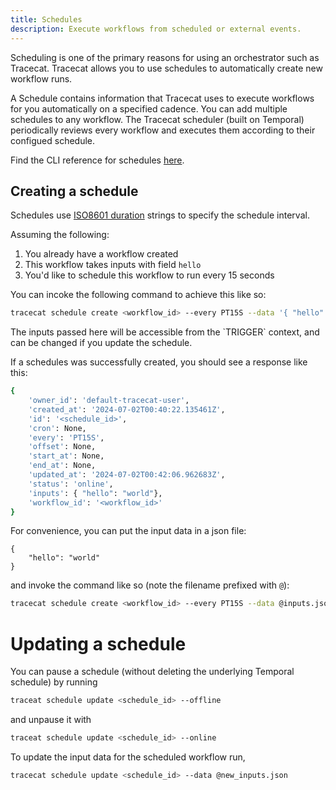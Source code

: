 ```yaml
---
title: Schedules
description: Execute workflows from scheduled or external events.
---
```


Scheduling is one of the primary reasons for using an orchestrator such as Tracecat.
Tracecat allows you to use schedules to automatically create new workflow runs.

A Schedule contains information that Tracecat uses to execute workflows for you automatically on a specified cadence.
You can add multiple schedules to any workflow. The Tracecat scheduler (built on Temporal) periodically reviews every workflow and executes them according to their configued schedule.

Find the CLI reference for schedules [here](/using-the-cli/#schedules-management).

## Creating a schedule

Schedules use [ISO8601 duration](https://www.digi.com/resources/documentation/digidocs/90001488-13/reference/r_iso_8601_duration_format.htm) strings to specify the schedule interval.

Assuming the following:

1. You already have a workflow created
2. This workflow takes inputs with field `hello`
3. You'd like to schedule this workflow to run every 15 seconds

You can incoke the following command to achieve this like so:

```bash
tracecat schedule create <workflow_id> --every PT15S --data '{ "hello": "world" }'
```

<Info>
  The inputs passed here will be accessible from the `TRIGGER` context, and can
  be changed if you update the schedule.
</Info>

If a schedules was successfully created, you should see a response like this:

```bash
{
    'owner_id': 'default-tracecat-user',
    'created_at': '2024-07-02T00:40:22.135461Z',
    'id': '<schedule_id>',
    'cron': None,
    'every': 'PT15S',
    'offset': None,
    'start_at': None,
    'end_at': None,
    'updated_at': '2024-07-02T00:42:06.962683Z',
    'status': 'online',
    'inputs': { "hello": "world"},
    'workflow_id': '<workflow_id>'
}
```

For convenience, you can put the input data in a json file:

```In inputs.json
{
    "hello": "world"
}
```

and invoke the command like so (note the filename prefixed with `@`):

```bash
tracecat schedule create <workflow_id> --every PT15S --data @inputs.json
```

# Updating a schedule

You can pause a schedule (without deleting the underlying Temporal schedule) by running

```bash
traceat schedule update <schedule_id> --offline
```

and unpause it with

```bash
traceat schedule update <schedule_id> --online
```

To update the input data for the scheduled workflow run,

```bash
tracecat schedule update <schedule_id> --data @new_inputs.json
```
